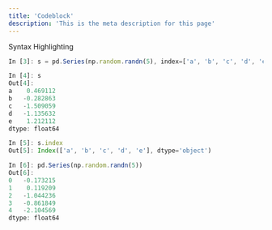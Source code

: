 ```yaml
---
title: 'Codeblock'
description: 'This is the meta description for this page'
---
```


Syntax Highlighting

```jsx
In [3]: s = pd.Series(np.random.randn(5), index=['a', 'b', 'c', 'd', 'e'])

In [4]: s
Out[4]: 
a    0.469112
b   -0.282863
c   -1.509059
d   -1.135632
e    1.212112
dtype: float64

In [5]: s.index
Out[5]: Index(['a', 'b', 'c', 'd', 'e'], dtype='object')

In [6]: pd.Series(np.random.randn(5))
Out[6]: 
0   -0.173215
1    0.119209
2   -1.044236
3   -0.861849
4   -2.104569
dtype: float64
```
